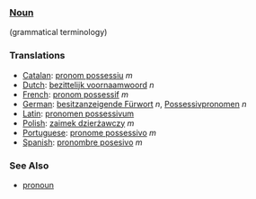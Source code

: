 ===[[Noun]]===
(grammatical terminology)

===Translations===
*[[Catalan]]: [[pronom possessiu]] ''m''
*[[Dutch]]: [[bezittelijk voornaamwoord]] ''n''
*[[French]]: [[pronom possessif]] ''m''
*[[German]]: [[besitzanzeigende Fürwort]] ''n'', [[Possessivpronomen]] ''n''
*[[Latin]]: [[pronomen possessivum]]
*[[Polish]]: [[zaimek dzierżawczy]] ''m''
*[[Portuguese]]: [[pronome possessivo]] ''m''
*[[Spanish]]: [[pronombre posesivo]] ''m''

===See Also===
*[[pronoun]]